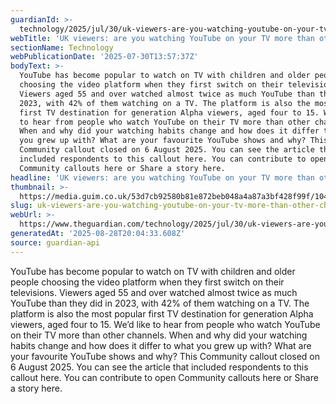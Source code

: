 ```yaml
---
guardianId: >-
  technology/2025/jul/30/uk-viewers-are-you-watching-youtube-on-your-tv-more-than-other-channels
webTitle: 'UK viewers: are you watching YouTube on your TV more than other channels?'
sectionName: Technology
webPublicationDate: '2025-07-30T13:57:37Z'
bodyText: >-
  YouTube has become popular to watch on TV with children and older people
  choosing the video platform when they first switch on their televisions.
  Viewers aged 55 and over watched almost twice as much YouTube than they did in
  2023, with 42% of them watching on a TV. The platform is also the most popular
  first TV destination for generation Alpha viewers, aged four to 15. We’d like
  to hear from people who watch YouTube on their TV more than other channels.
  When and why did your watching habits change and how does it differ to what
  you grew up with? What are your favourite YouTube shows and why? This
  Community callout closed on 6 August 2025. You can see the article that
  included respondents to this callout here. You can contribute to open
  Community callouts here or Share a story here.
headline: 'UK viewers: are you watching YouTube on your TV more than other channels?'
thumbnail: >-
  https://media.guim.co.uk/53d7cb92580b81e872beb048a4a87a3bf428f99f/1049_628_3774_3020/500.jpg
slug: uk-viewers-are-you-watching-youtube-on-your-tv-more-than-other-channels
webUrl: >-
  https://www.theguardian.com/technology/2025/jul/30/uk-viewers-are-you-watching-youtube-on-your-tv-more-than-other-channels
generatedAt: '2025-08-28T20:04:33.608Z'
source: guardian-api
---
```

YouTube has become popular to watch on TV with children and older people choosing the video platform when they first switch on their televisions. Viewers aged 55 and over watched almost twice as much YouTube than they did in 2023, with 42% of them watching on a TV. The platform is also the most popular first TV destination for generation Alpha viewers, aged four to 15. We’d like to hear from people who watch YouTube on their TV more than other channels. When and why did your watching habits change and how does it differ to what you grew up with? What are your favourite YouTube shows and why? This Community callout closed on 6 August 2025. You can see the article that included respondents to this callout here. You can contribute to open Community callouts here or Share a story here.
